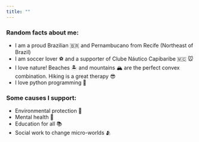 ```yaml
---
title: ""
---
```


### Random facts about me:

* I am a proud Brazilian 🇧🇷 and Pernambucano from Recife (Northeast of Brazil)
* I am soccer lover ⚽️ and a supporter of Clube Náutico Capibaribe 🇲🇨 🐭 
* I love nature! Beaches 🏝️ and mountains 🏔️ are the perfect convex combination. Hiking is a great therapy 😎
* I love python programming 🐍
<!-- * I want to run a social bussiness one day -->

### Some causes I support:

* Environmental protection 🌳
* Mental health 🧠
* Education for all 📚
* Social work to change micro-worlds 🫂